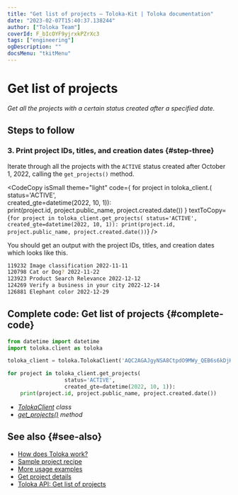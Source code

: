 ```yaml
---
title: "Get list of projects — Toloka-Kit | Toloka documentation"
date: "2023-02-07T15:40:37.138244"
author: ["Toloka Team"]
coverId: F_bIcOYF9yjrxkPZrXc3
tags: ["engineering"]
ogDescription: ""
docsMenu: "tkitMenu"
---
```



# Get list of projects

_Get all the projects with a certain status created after a specified date._

## Steps to follow

<Import/>

<Instantiate/>

### 3. Print project IDs, titles, and creation dates {#step-three}

Iterate through all the projects with the `ACTIVE` status created after October 1, 2022, calling the `get_projects()` method.

<CodeCopy
  isSmall
  theme="light"
  code={
    <HighlightChildren language="python">
      for project in toloka_client.<Term term="get_projects"><GetProjects/></Term>(
      <br/>                  status='ACTIVE',
      <br/>                  created_gte=datetime(2022, 10, 1)):
      <br/>    print(project.id, project.public_name, project.created.date())
    </HighlightChildren>
  }
  textToCopy={`for project in toloka_client.get_projects(
                  status='ACTIVE',
                  created_gte=datetime(2022, 10, 1)):
    print(project.id, project.public_name, project.created.date())`}
/>

You should get an output with the project IDs, titles, and creation dates which looks like this.

```bash
119232 Image classification 2022-11-11
120798 Cat or Dog? 2022-11-22
123923 Product Search Relevance 2022-12-12
124269 Verify a business in your city 2022-12-14
126881 Elephant color 2022-12-29
```

## Complete code: Get list of projects {#complete-code}

```python
from datetime import datetime
import toloka.client as toloka

toloka_client = toloka.TolokaClient('AQC2AGAJgyNSA8CtpdO9MWy_QEB6s6kDjHUoElE', 'PRODUCTION')

for project in toloka_client.get_projects(
                  status='ACTIVE',
                  created_gte=datetime(2022, 10, 1)):
    print(project.id, project.public_name, project.created.date())
```

<Note mode="tip" title="List of classes and methods used in this recipe">

- _[TolokaClient](/docs/toloka-kit/reference/toloka.client.TolokaClient) class_
- _[get_projects()](/docs/toloka-kit/reference/toloka.client.TolokaClient.get_projects) method_

</Note>

## See also {#see-also}

- [How does Toloka work?](/docs/guide/overview)
- [Sample project recipe](/docs/toloka-kit/recipes/learn-basics)
- [More usage examples](/docs/toloka-kit/recipes/use-cases)
- [Get project details](/docs/toloka-kit/recipes/get-project-by-id)
- [Toloka API: Get list of projects](https://toloka.ai/docs/api/api-reference/#get-/projects)
